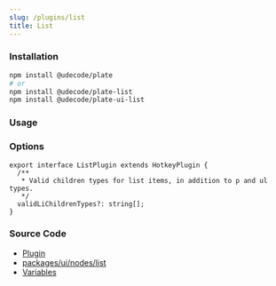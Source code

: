 ```yaml
---
slug: /plugins/list
title: List
---
```


### Installation

```bash npm2yarn
npm install @udecode/plate
# or
npm install @udecode/plate-list
npm install @udecode/plate-ui-list
```

### Usage


<ListSandpack />

### Options

```tsx
export interface ListPlugin extends HotkeyPlugin {
  /**
   * Valid children types for list items, in addition to p and ul types.
   */
  validLiChildrenTypes?: string[];
}
```

### Source Code

- [Plugin](https://github.com/udecode/plate/blob/main/packages/nodes/list/src/createListPlugin.ts)
- [packages/ui/nodes/list](https://github.com/udecode/plate/tree/main/packages/ui/nodes/list/src)
- [Variables](https://github.com/udecode/plate/blob/main/examples/docusaurus/src/live/live.tsx)
